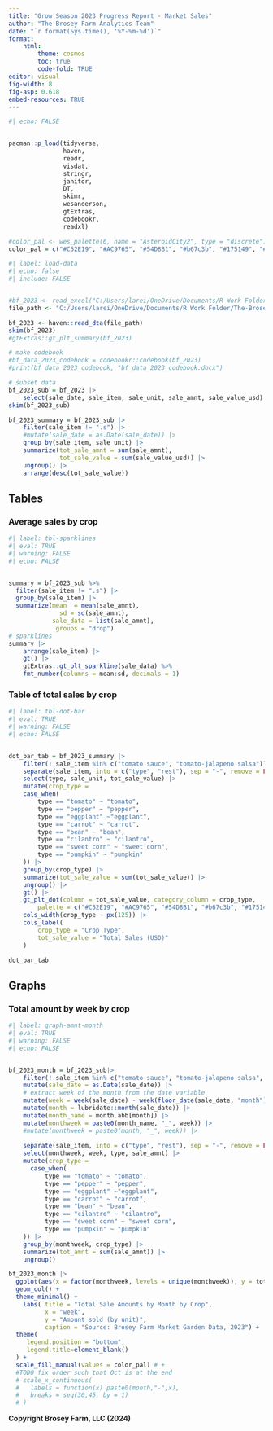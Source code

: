 ```yaml
---
title: "Grow Season 2023 Progress Report - Market Sales"
author: "The Brosey Farm Analytics Team"
date: "`r format(Sys.time(), '%Y-%m-%d')`"
format: 
    html:
        theme: cosmos
        toc: true
        code-fold: TRUE 
editor: visual
fig-width: 8
fig-asp: 0.618
embed-resources: TRUE
---
```


```r
#| echo: FALSE


pacman::p_load(tidyverse,
               haven,
               readr,
               visdat,
               stringr,
               janitor,
               DT,
               skimr,
               wesanderson,
               gtExtras,
               codebookr,
               readxl)

#color_pal <- wes_palette(6, name = "AsteroidCity2", type = "discrete")
color_pal = c("#C52E19", "#AC9765", "#54D8B1", "#b67c3b", "#175149", "#AF4E24", "#0A9F9D", "#CEB175")
```

```r
#| label: load-data
#| echo: false
#| include: FALSE


#bf_2023 <- read_excel("C:/Users/larei/OneDrive/Documents/R Work Folder/The-Brosey-Farm/analytics/modified_data/tbf_market_garden_data_2023_clean.xlsx")
file_path <- "C:/Users/larei/OneDrive/Documents/R Work Folder/The-Brosey-Farm/analytics/modified_data/tbf_market_garden_sales_2023_clean_indicators.dta"

bf_2023 <- haven::read_dta(file_path)
skim(bf_2023)
#gtExtras::gt_plt_summary(bf_2023)

# make codebook
#bf_data_2023_codebook = codebookr::codebook(bf_2023)
#print(bf_data_2023_codebook, "bf_data_2023_codebook.docx")

# subset data
bf_2023_sub = bf_2023 |> 
    select(sale_date, sale_item, sale_unit, sale_amnt, sale_value_usd)
skim(bf_2023_sub)

bf_2023_summary = bf_2023_sub |> 
    filter(sale_item != ".s") |> 
    #mutate(sale_date = as.Date(sale_date)) |> 
    group_by(sale_item, sale_unit) |> 
    summarize(tot_sale_amnt = sum(sale_amnt), 
              tot_sale_value = sum(sale_value_usd)) |> 
    ungroup() |> 
    arrange(desc(tot_sale_value))
```

## Tables

::: {.panel-tabset .nav-pills}
### Average sales by crop

```r
#| label: tbl-sparklines
#| eval: TRUE
#| warning: FALSE
#| echo: FALSE


summary = bf_2023_sub %>%
  filter(sale_item != ".s") |> 
  group_by(sale_item) |> 
  summarize(mean  = mean(sale_amnt), 
              sd = sd(sale_amnt),
            sale_data = list(sale_amnt),
            .groups = "drop")
# sparklines
summary |> 
    arrange(sale_item) |> 
    gt() |> 
    gtExtras::gt_plt_sparkline(sale_data) %>%
    fmt_number(columns = mean:sd, decimals = 1)
```

### Table of total sales by crop

```r
#| label: tbl-dot-bar
#| eval: TRUE
#| warning: FALSE
#| echo: FALSE


dot_bar_tab = bf_2023_summary |> 
    filter(! sale_item %in% c("tomato sauce", "tomato-jalapeno salsa")) |> 
    separate(sale_item, into = c("type", "rest"), sep = "-", remove = FALSE, extra = "merge") |> 
    select(type, sale_unit, tot_sale_value) |> 
    mutate(crop_type = 
    case_when(
        type == "tomato" ~ "tomato",
        type == "pepper" ~ "pepper",
        type == "eggplant" ~"eggplant",
        type == "carrot" ~ "carrot",
        type == "bean" ~ "bean",
        type == "cilantro" ~ "cilantro",
        type == "sweet corn" ~ "sweet corn",
        type == "pumpkin" ~ "pumpkin"
    )) |> 
    group_by(crop_type) |> 
    summarize(tot_sale_value = sum(tot_sale_value)) |> 
    ungroup() |> 
    gt() |> 
    gt_plt_dot(column = tot_sale_value, category_column = crop_type,
        palette = c("#C52E19", "#AC9765", "#54D8B1", "#b67c3b", "#175149", "#AF4E24")) |> 
    cols_width(crop_type ~ px(125)) |> 
    cols_label(
        crop_type = "Crop Type",
        tot_sale_value = "Total Sales (USD)"
    )

dot_bar_tab

```
:::

## Graphs
### Total amount by week by crop
```r
#| label: graph-amnt-month 
#| eval: TRUE 
#| warning: FALSE 
#| echo: FALSE


bf_2023_month = bf_2023_sub|> 
    filter(! sale_item %in% c("tomato sauce", "tomato-jalapeno salsa", ".s")) |> 
    mutate(sale_date = as.Date(sale_date)) |> 
    # extract week of the month from the date variable
    mutate(week = week(sale_date) - week(floor_date(sale_date, "month")) + 1) |> 
    mutate(month = lubridate::month(sale_date)) |> 
    mutate(month_name = month.abb[month]) |> 
    mutate(monthweek = paste0(month_name, "_", week)) |> 
    #mutate(monthweek = paste0(month, "_", week)) |> 
    
    separate(sale_item, into = c("type", "rest"), sep = "-", remove = FALSE, extra = "merge") |> 
    select(monthweek, week, type, sale_amnt) |> 
    mutate(crop_type = 
      case_when(
          type == "tomato" ~ "tomato",
          type == "pepper" ~ "pepper",
          type == "eggplant" ~"eggplant",
          type == "carrot" ~ "carrot",
          type == "bean" ~ "bean",
          type == "cilantro" ~ "cilantro",
          type == "sweet corn" ~ "sweet corn",
          type == "pumpkin" ~ "pumpkin"
    )) |> 
    group_by(monthweek, crop_type) |>   
    summarize(tot_amnt = sum(sale_amnt)) |> 
    ungroup()

bf_2023_month |> 
  ggplot(aes(x = factor(monthweek, levels = unique(monthweek)), y = tot_amnt, fill = crop_type)) + 
  geom_col() + 
  theme_minimal() + 
    labs( title = "Total Sale Amounts by Month by Crop", 
          x = "week", 
          y = "Amount sold (by unit)", 
          caption = "Source: Brosey Farm Market Garden Data, 2023") +
  theme(
     legend.position = "bottom",
     legend.title=element_blank()
  ) +
  scale_fill_manual(values = color_pal) # +
  #TODO fix order such that Oct is at the end
  # scale_x_continuous(
  #   labels = function(x) paste0(month,"-",x),
  #   breaks = seq(30,45, by = 1)
  # )

```





**Copyright Brosey Farm, LLC (2024)**
